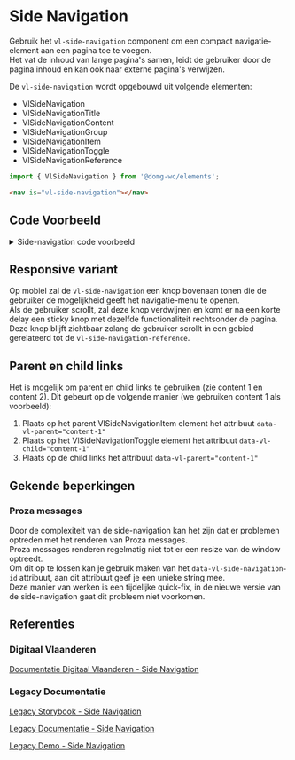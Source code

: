 
# Side Navigation

<VluxMetaData id="elements-side-navigation" />

Gebruik het `vl-side-navigation` component om een compact navigatie-element aan een pagina toe te voegen.<br/>
Het vat de inhoud van lange pagina's samen, leidt de gebruiker door de pagina inhoud en kan ook naar externe pagina's
verwijzen.

De `vl-side-navigation` wordt opgebouwd uit volgende elementen:

- VlSideNavigation
- VlSideNavigationTitle
- VlSideNavigationContent
- VlSideNavigationGroup
- VlSideNavigationItem
- VlSideNavigationToggle
- VlSideNavigationReference

```js
import { VlSideNavigation } from '@domg-wc/elements';
```

```html
<nav is="vl-side-navigation"></nav>
```

<Canvas of={VlSideNavigationStories.SideNavigationDefault} />


## Code Voorbeeld

<details>
    <summary>Side-navigation code voorbeeld</summary>
    <Source code={sideNavigationHTML} language="html" dark={true} />
</details>

## Responsive variant

Op mobiel zal de `vl-side-navigation` een knop bovenaan tonen die de gebruiker de mogelijkheid geeft het navigatie-menu
te openen.<br/>
Als de gebruiker scrollt, zal deze knop verdwijnen en komt er na een korte delay een sticky knop met dezelfde
functionaliteit rechtsonder de pagina.<br/>
Deze knop blijft zichtbaar zolang de gebruiker scrollt in een gebied gerelateerd tot de `vl-side-navigation-reference`.

## Parent en child links

Het is mogelijk om parent en child links te gebruiken (zie content 1 en content 2).
Dit gebeurt op de volgende manier (we gebruiken content 1 als voorbeeld):

1. Plaats op het parent VlSideNavigationItem element het attribuut `data-vl-parent="content-1"`
2. Plaats op het VlSideNavigationToggle element het attribuut `data-vl-child="content-1"`
3. Plaats op de child links het attribuut `data-vl-parent="content-1"`

## Gekende beperkingen

### Proza messages

Door de complexiteit van de side-navigation kan het zijn dat er problemen optreden met het renderen van Proza messages.<br/>
Proza messages renderen regelmatig niet tot er een resize van de window optreedt.<br/>
Om dit op te lossen kan je gebruik maken van het `data-vl-side-navigation-id` attribuut, aan dit attribuut geef je een unieke string mee.<br/>
Deze manier van werken is een tijdelijke quick-fix, in de nieuwe versie van de side-navigation gaat dit probleem niet voorkomen.

## Referenties

### Digitaal Vlaanderen

[Documentatie Digitaal Vlaanderen - Side Navigation](https://overheid.vlaanderen.be/webuniversum/v3/documentation/components/vl-ui-side-navigation)

### Legacy Documentatie

[Legacy Storybook - Side Navigation](https://webcomponenten.omgeving.vlaanderen.be/storybook/?path=/docs/native-elements-vl-side-navigation--default)

[Legacy Documentatie - Side Navigation](https://webcomponenten.omgeving.vlaanderen.be/doc/VlSideNavigation.html)

[Legacy Demo - Side Navigation](https://webcomponenten.omgeving.vlaanderen.be/demo/vl-side-navigation.html)
